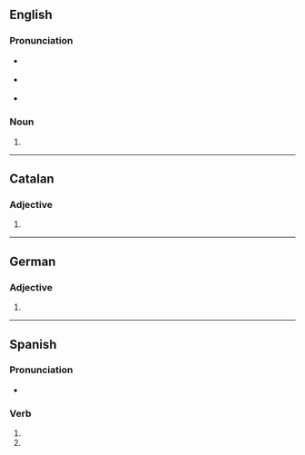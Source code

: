 {{also|extremés|extrêmes}}
==English==

===Pronunciation===
* {{a|RP}} {{IPA|en|/ɪkˈstɹiːmz/|/ɛkˈstɹiːmz/}}
* {{a|GA}} {{IPA|en|/ɪkˈstɹimz/}}
* {{hyph|en|ex|tremes}}

===Noun===
{{head|en|noun form}}

# {{plural of|en|extreme}}

----

==Catalan==

===Adjective===
{{head|ca|adjective form}}

# {{feminine plural of|ca|extrem}}

----

==German==

===Adjective===
{{head|de|adjective form}}

# {{de-adj form of|extrem}}

----

==Spanish==

===Pronunciation===
* {{es-IPA|estremes}}

===Verb===
{{head|es|verb form}}

# {{es-verb form of|ending=ar|mood=imperative|sense=negative|pers=2|formal=no|number=singular|extremar}}
# {{es-verb form of|ending=ar|mood=subjunctive|tense=present|pers=2|formal=no|number=singular|extremar}}